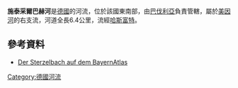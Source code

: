 {{Coord|50.027882|N|10.513365|E|display=title}}

'''施泰采爾巴赫河'''是[[德國|德國]]的河流，位於該國東南部，由[[巴伐利亞|巴伐利亞]]負責管轄，屬於[[美因河|美因河]]的右支流，河道全長6.4公里，流經[[哈斯富特|哈斯富特]]。

==參考資料==
* [http://geoportal.bayern.de/bayernatlas/?zoom=9&Y=4395814.37&X=5546492.58&lang=de&topic=ba&bgLayer=tk&catalogNodes=122 Der Sterzelbach auf dem BayernAtlas] {{Wayback|url=http://geoportal.bayern.de/bayernatlas/?zoom=9&Y=4395814.37&X=5546492.58&lang=de&topic=ba&bgLayer=tk&catalogNodes=122 |date=20160305000648 }}

{{Germany-geo-stub}}
[[Category:德國河流|Category:德國河流]]